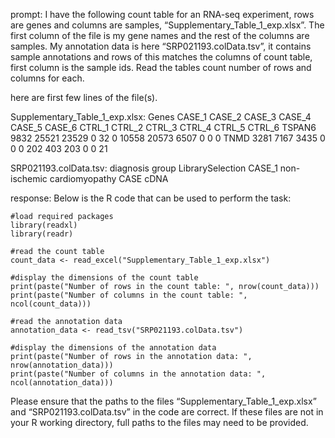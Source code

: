 prompt:
I have the following count table for an RNA-seq experiment, rows are genes and columns are samples, "Supplementary_Table_1_exp.xlsx". The first column of the file is my gene names and the rest of the columns are samples. My annotation data is here  "SRP021193.colData.tsv", it contains sample annotations and rows of this matches the columns of count table, first column is the sample ids. Read the tables count number of rows and columns for each.

here are first few lines of the file(s).

Supplementary_Table_1_exp.xlsx:
Genes	CASE_1	CASE_2	CASE_3	CASE_4	CASE_5	CASE_6	CTRL_1	CTRL_2	CTRL_3	CTRL_4	CTRL_5	CTRL_6
TSPAN6	9832	25521	23529	0	32	0	10558	20573	6507	0	0	 0
TNMD	3281	 7167	 3435	0	 0	0	  202	  403	 203	0	0	21


SRP021193.colData.tsv:
diagnosis	group	LibrarySelection
CASE_1	non-ischemic cardiomyopathy	CASE	cDNA


response:
Below is the R code that can be used to perform the task:

```
#load required packages
library(readxl)
library(readr)

#read the count table
count_data <- read_excel("Supplementary_Table_1_exp.xlsx")

#display the dimensions of the count table
print(paste("Number of rows in the count table: ", nrow(count_data)))
print(paste("Number of columns in the count table: ", ncol(count_data)))

#read the annotation data
annotation_data <- read_tsv("SRP021193.colData.tsv")

#display the dimensions of the annotation data
print(paste("Number of rows in the annotation data: ", nrow(annotation_data)))
print(paste("Number of columns in the annotation data: ", ncol(annotation_data)))

```

Please ensure that the paths to the files "Supplementary_Table_1_exp.xlsx" and "SRP021193.colData.tsv" in the code are correct. If these files are not in your R working directory, full paths to the files may need to be provided.
